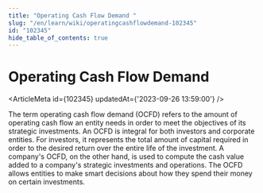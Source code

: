 ```yaml
---
title: "Operating Cash Flow Demand "
slug: "/en/learn/wiki/operatingcashflowdemand-102345"
id: "102345"
hide_table_of_contents: true
---
```



# Operating Cash Flow Demand 

<ArticleMeta id={102345} updatedAt={'2023-09-26 13:59:00'} />
<div className='border-solid border-b border-t-0 my-4 border-[var(--ifm-color-gray-300)]' />

The term operating cash flow demand (OCFD) refers to the amount of operating cash flow an entity needs in order to meet the objectives of its strategic investments. An OCFD is integral for both investors and corporate entities. For investors, it represents the total amount of capital required in order to the desired return over the entire life of the investment. A company's OCFD, on the other hand, is used to compute the cash value added to a company's strategic investments and operations. The OCFD allows entities to make smart decisions about how they spend their money on certain investments.
